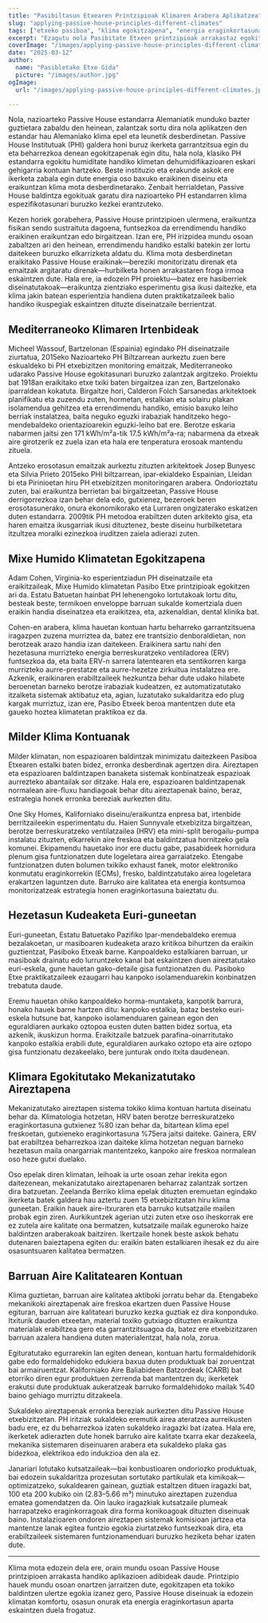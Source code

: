 ```yaml
---
title: "Pasibiltasun Etxearen Printzipioak Klimaren Arabera Aplikatzea"
slug: "applying-passive-house-principles-different-climates"
tags: ["etxeko pasiboa", "klima egokitzapena", "energia eraginkortasuna", "iraunkortasuna", "globala aplikazioa"]
excerpt: "Ezagutu nola Pasibitate Etxeen printzipioak arrakastaz egokitu daitezkeen mundu osoko klimatan, benetako adibideekin eta ingurune batean erosotasuna eta efizientzia mantentzeko irtenbide praktikoekin."
coverImage: "/images/applying-passive-house-principles-different-climates.jpg"
date: "2025-03-12"
author:
  name: "Pasibletako Etxe Gida"
  picture: "/images/author.jpg"
ogImage:
  url: "/images/applying-passive-house-principles-different-climates.jpg"

---
```

Nola, nazioarteko Passive House estandarra Alemaniatik munduko bazter guztietara zabaldu den heinean, zalantzak sortu dira nola aplikatzen den estandar hau Alemaniako klima epel eta leunetik desberdinetan. Passive House Institutuak (PHI) galdera honi buruz ikerketa garrantzitsua egin du eta beharrezkoa denean egokitzapenak egin ditu, hala nola, klasiko PH estandarra egokitu humiditate handiko klimetan dehumidifikazioaren eskari gehigarria kontuan hartzeko. Beste instituzio eta erakunde askok ere ikerketa zabala egin dute energia oso baxuko eraikinen diseinu eta eraikuntzan klima mota desberdinetarako. Zenbait herrialdetan, Passive House baldintza egokituak garatu dira nazioarteko PH estandarren klima espezifikotasunari buruzko kezkei erantzuteko.

Kezen horiek gorabehera, Passive House printzipioen ulermena, eraikuntza fisikan sendo sustraituta dagoena, funtsezkoa da errendimendu handiko eraikinen eraikuntzan edo birgaitzean. Izan ere, PH irizpidea mundu osoan zabaltzen ari den heinean, errendimendu handiko estalki batekin zer lortu daitekeen buruzko elkarrizketa aldatu du. Klima mota desberdinetan eraikitako Passive House eraikinak—bereziki monitorizatu direnak eta emaitzak argitaratu direnak—hurbilketa honen arrakastaren froga irmoa eskaintzen dute. Hala ere, ia edozein PH proiektu—batez ere hasiberriek diseinatutakoak—eraikuntza zientziako esperimentu gisa ikusi daitezke, eta klima jakin batean esperientzia handiena duten praktikatzaileek balio handiko ikuspegiak eskaintzen dituzte diseinatzaile berrientzat.
## Mediterraneoko Klimaren Irtenbideak

Micheel Wassouf, Bartzelonan (Espainia) egindako PH diseinatzaile ziurtatua, 2015eko Nazioarteko PH Biltzarrean aurkeztu zuen bere eskualdeko bi PH etxebizitzen monitoring emaitzak, Mediterraneoko udarako Passive House egokitasunari buruzko zalantzak argitzeko. Proiektu bat 1918an eraikitako etxe txiki baten birgaitzea izan zen, Bartzelonako iparraldean kokatuta. Birgaitze hori, Calderon Folch Sarsanedas arkitektoek planifikatu eta zuzendu zuten, hormetan, estalkian eta solairu plakan isolamendua gehitzea eta errendimendu handiko, emisio baxuko leiho berriak instalatzea, baita neguko eguzki irabaziak handitzeko hego-mendebaldeko orientazioarekin eguzki-leiho bat ere. Berotze eskaria nabarmen jaitsi zen 171 kWh/m²a-tik 17.5 kWh/m²a-ra; nabarmena da etxeak aire girotzerik ez zuela izan eta hala ere tenperatura erosoak mantendu zituela.

Antzeko erosotasun emaitzak aurkeztu zituzten arkitektoek Josep Bunyesc eta Silvia Prieto 2015eko PHI biltzarrean, ipar-ekialdeko Espainian, Lleidan bi eta Pirinioetan hiru PH etxebizitzen monitoringaren arabera. Ondorioztatu zuten, bai eraikuntza berrietan bai birgaitzeetan, Passive House derrigorrezkoa izan behar dela edo, gutxienez, bezeroek beren erosotasunerako, onura ekonomikorako eta Lurraren ongizaterako eskatzen duten estandarra. 2009tik PH metodoa erabiltzen duten arkitekto gisa, eta haren emaitza ikusgarriak ikusi dituztenez, beste diseinu hurbilketetara itzultzea moralki ezinezkoa iruditzen zaiela adierazi zuten.
## Mixe Humido Klimatetan Egokitzapena

Adam Cohen, Virginia-ko esperientziadun PH diseinatzaile eta eraikitzaileak, Mixe Humido klimatetan Pasibo Etxe printzipioak egokitzen ari da. Estatu Batuetan hainbat PH lehenengoko lortutakoak lortu ditu, besteak beste, termikoen enveloppe barruan sukalde komertziala duen eraikin handia diseinatzea eta eraikitzea, eta, azkenaldian, dental klinika bat.

Cohen-en arabera, klima hauetan kontuan hartu beharreko garrantzitsuena iragazpen zuzena murriztea da, batez ere trantsizio denboraldietan, non berotzeak arazo handia izan daitekeen. Eraikinera sartu nahi den hezetasuna murrizteko energia berreskuratzeko ventiladorea (ERV) funtsezkoa da, eta baita ERV-n sarrera latentearen eta sentikorren karga murrizteko aurre-prestatze eta aurre-hezetze zirkuitua instalatzea ere. Azkenik, eraikinaren erabiltzaileek hezkuntza behar dute udako hilabete beroenetan barneko berotze irabaziak kudeatzen, ez automatizatutako itzalketa sistemak aktibatuz eta, agian, luzatutako sukaldaritza edo plug kargak murriztuz, izan ere, Pasibo Etxeek beroa mantentzen dute eta gaueko hoztea klimatetan praktikoa ez da.
## Milder Klima Kontuanak

Milder klimatan, non espazioaren baldintzak minimizatu daitezkeen Pasiboa Etxearen estalki baten bidez, erronka desberdinak agertzen dira. Aireztapen eta espazioaren baldintzapen banaketa sistemak konbinatzeak espazioak aurrezteko abantailak sor ditzake. Hala ere, espazioaren baldintzapenak normalean aire-fluxu handiagoak behar ditu aireztapenak baino, beraz, estrategia honek erronka bereziak aurkezten ditu.

One Sky Homes, Kaliforniako diseinu/eraikuntza enpresa bat, irtenbide berritzaileekin esperimentatu du. Haien Sunnyvale etxebizitza birgaitzean, berotze berreskuratzeko ventilatzailea (HRV) eta mini-split berogailu-pumpa instalatu zituzten, elkarrekin aire freskoa eta baldintzatua hornitzeko gela komunei. Ekipamendu hauetako inor ere ductu gabe, pasabideek hornidura plenum gisa funtzionatzen dute logeletara airea garraiatzeko. Etengabe funtzionatzen duten bolumen txikiko exhaust fanek, motor elektroniko konmutatu eraginkorrekin (ECMs), fresko, baldintzatutako airea logeletara erakartzen laguntzen dute. Barruko aire kalitatea eta energia kontsumoa monitorizatzeak estrategia honen eraginkortasuna baieztatu du.
## Hezetasun Kudeaketa Euri-guneetan

Euri-guneetan, Estatu Batuetako Pazifiko Ipar-mendebaldeko eremua bezalakoetan, ur masiboaren kudeaketa arazo kritikoa bihurtzen da eraikin guztientzat, Pasiboko Etxeak barne. Kanpoaldeko estalkiaren barruan, ur masiboak drainatu edo lurruntzeko kanal bat eskaintzen duen aireztatutako euri-eskela, gune hauetan gako-detaile gisa funtzionatzen du. Pasiboko Etxe praktikatzaileek ezaugarri hau kanpoko isolamenduarekin konbinatzen trebatuta daude.

Eremu hauetan ohiko kanpoaldeko horma-muntaketa, kanpotik barrura, honako hauek barne hartzen ditu: kanpoko estalkia, bataz besteko euri-eskela hutsune bat, kanpoko isolamenduaren gainean egon den eguraldiaren aurkako oztopoa eusten duten batten bidez sortua, eta azkenik, ikuskizun horma. Eraikitzaile batzuek parafina-oinarritutako kanpoko estalkia erabili dute, eguraldiaren aurkako oztopo eta aire oztopo gisa funtzionatu dezakeelako, bere junturak ondo itxita daudenean.

## Klimara Egokitutako Mekanizatutako Aireztapena

Mekanizatutako aireztapen sistema tokiko klima kontuan hartuta diseinatu behar da. Klimatologia hotzetan, HRV baten berotze berreskuratzeko eraginkortasuna gutxienez %80 izan behar da, bitartean klima epel freskoetan, gutxieneko eraginkortasuna %75era jaitsi daiteke. Gainera, ERV bat erabiltzea beharrezkoa izan daiteke klima hotzetan neguan barneko hezetasun maila onargarriak mantentzeko, kanpoko aire freskoa normalean oso heze gutxi duelako.

Oso epelak diren klimatan, leihoak ia urte osoan zehar irekita egon daitezenean, mekanizatutako aireztapenaren beharraz zalantzak sortzen dira batzuetan. Zeelanda Berriko klima epelak dituzten eremuetan egindako ikerketa batek galdera hau aztertu zuen 15 etxebizitzatan hiru klima guneetan. Eraikin hauek aire-itxuraren eta barruko kutsatzaile mailen probak egin ziren. Aurkikuntzek agerian utzi zuten etxe oso iheskorrak ere ez zutela aire kalitate ona bermatzen, kutsatzaile mailak eguneroko haize baldintzen araberakoak baitziren. Ikertzaile honek beste askok behatu dutenaren baieztapena egiten du: eraikin baten estalkiaren ihesak ez du aire osasuntsuaren kalitatea bermatzen.
## Barruan Aire Kalitatearen Kontuan

Klima guztietan, barruan aire kalitatea aktiboki jorratu behar da. Etengabeko mekanikoki aireztapenak aire freskoa ekartzen duen Passive House egituran, barruan aire kalitateari buruzko kezka guztiak ez dira konponduko. Itxiturik dauden etxeetan, material toxiko gutxiago dituzten eraikuntza materialak erabiltzea gero eta garrantzitsuagoa da, batez ere etxebizitzaren barruan azalera handiena duten materialentzat, hala nola, zorua.

Egituratutako egurrarekin lan egiten denean, kontuan hartu formaldehidorik gabe edo formaldehidoko edukiera baxua duten produktuak bai zoruentzat bai armairuentzat. Kaliforniako Aire Baliabideen Batzordeak (CARB) bat etorriko diren egur produktuen zerrenda bat mantentzen du; ikerketek erakutsi dute produktuak aukeratzeak barruko formaldehidoko mailak %40 baino gehiago murriztu ditzakeela.

Sukaldeko aireztapenak erronka bereziak aurkezten ditu Passive House etxebizitzetan. PH iritziak sukaldeko eremutik airea ateratzea aurreikusten badu ere, ez du beharrezkoa izaten sukaldeko iragazki bat izatea. Hala ere, ikerketek adierazten dute honek barruko aire kalitate txarra ekar dezakeela, mekanika sistemaren diseinuaren arabera eta sukaldeko plaka gas bidezkoa, elektrikoa edo indukzioa den ala ez.

Janariari lotutako kutsatzaileak—bai konbustioaren ondoriozko produktuak, bai edozein sukaldaritza prozesutan sortutako partikulak eta kimikoak—optimizatzeko, sukaldearen gainean, guztiak estaltzen dituen iragazki bat, 100 eta 200 kubiko oin (2.83–5.66 m³) minutuko aireztapen zuzendua ematea gomendatzen da. Oin lauko iragazkiak kutsatzaile plumeak harrapatzeko eraginkorragoak dira forma konikoagoak dituzten diseinuak baino. Instalazioaren ondoren aireztapen sistemak komisioan jartzea eta mantentze lanak egitea funtzio egokia ziurtatzeko funtsezkoak dira, eta erabiltzaileek sistemaren funtzionamenduari buruzko heziketa behar izaten dute.

---

Klima mota edozein dela ere, orain mundu osoan Passive House printzipioen arrakasta handiko aplikazioen adibideak daude. Printzipio hauek mundu osoan onartzen jarraitzen dute, egokitzapen eta tokiko baldintzen ulertze egokia izanez gero, Passive House diseinuak ia edozein klimatan komfortu, osasun onurak eta energia eraginkortasun aparta eskaintzen duela frogatuz.
